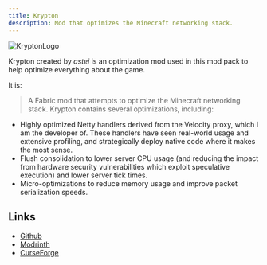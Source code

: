 ```yaml
---
title: Krypton
description: Mod that optimizes the Minecraft networking stack.
---
```



![KryptonLogo](https://cdn.modrinth.com/data/fQEb0iXm/3ea60899d060a9286e03b87bfa9e71d0cbe2dde7_96.webp)

Krypton created by *astei* is an optimization mod used in this mod pack to help optimize everything about the game.

It is:

> A Fabric mod that attempts to optimize the Minecraft networking stack.
> Krypton contains several optimizations, including:
- Highly optimized Netty handlers derived from the Velocity proxy, which I am the developer of. These handlers have seen real-world usage and extensive profiling, and strategically deploy native code where it makes the most sense.
- Flush consolidation to lower server CPU usage (and reducing the impact from hardware security vulnerabilities which exploit speculative execution) and lower server tick times.
- Micro-optimizations to reduce memory usage and improve packet serialization speeds.

## Links

- [Github](https://github.com/astei/krypton) <Icon name="simple-icons:github" size="1.2em" />
- [Modrinth](https://modrinth.com/mod/krypton) <Icon name="simple-icons:modrinth" size="1.2em" />
- [CurseForge](https://www.curseforge.com/minecraft/mc-mods/krypton) <Icon name="simple-icons:curseforge" size="1.2em" />
